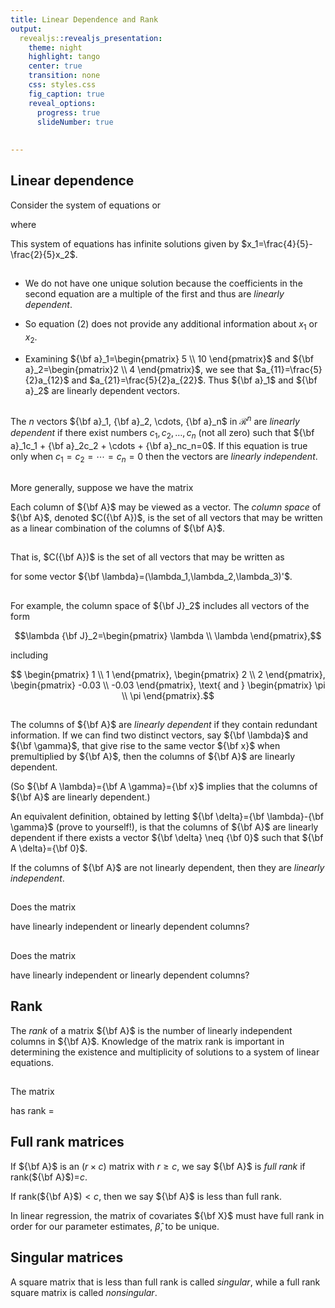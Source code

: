 ```yaml
---
title: Linear Dependence and Rank
output: 
  revealjs::revealjs_presentation:
    theme: night
    highlight: tango
    center: true
    transition: none
    css: styles.css
    fig_caption: true
    reveal_options:
      progress: true
      slideNumber: true
      
  
---
```


## Linear dependence

Consider the system of equations
\begin{eqnarray}
5x_1+2x_2&=&2\\
10x_1+4x_2&=&4,
\end{eqnarray}
or
\begin{eqnarray*}
{\bf a}_1x_1+{\bf a}_2x_2={\bf b},
\end{eqnarray*}

where

\begin{eqnarray*}
{\bf a}_1=\begin{pmatrix} 5 \\ 10 \end{pmatrix}, {\bf a}_2=\begin{pmatrix}2 \\ 4 \end{pmatrix}, \text{ and } {\bf b}=\begin{pmatrix} 2 \\ 4 \end{pmatrix}.
\end{eqnarray*}

This system of equations has infinite solutions given by $x_1=\frac{4}{5}-\frac{2}{5}x_2$.

##

  - We do not have one unique solution because the coefficients in the second equation are a multiple of the first and thus are *linearly dependent*.

  - So equation (2) does not provide any additional information about $x_1$ or $x_2$.

  - Examining ${\bf a}_1=\begin{pmatrix} 5 \\ 10 \end{pmatrix}$ and ${\bf a}_2=\begin{pmatrix}2 \\ 4 \end{pmatrix}$, we see that $a_{11}=\frac{5}{2}a_{12}$ and $a_{21}=\frac{5}{2}a_{22}$.  Thus ${\bf a}_1$ and ${\bf a}_2$ are linearly dependent vectors.

##

The $n$ vectors ${\bf a}_1, {\bf a}_2, \cdots, {\bf a}_n$ in $\mathcal{R}^n$ are *linearly dependent* if there exist numbers $c_1, c_2, \ldots, c_n$ (not all zero) such that ${\bf a}_1c_1 + {\bf a}_2c_2 + \cdots + {\bf a}_nc_n=0$.  If this equation is true only when $c_1=c_2=\cdots=c_n=0$ then the vectors are *linearly independent*.

##

More generally, suppose we have the matrix

\begin{equation*}
{\bf A}=
\begin{bmatrix}
2 & 2 & 4 \\
1 & 0 & 2 \\
0 & 8 & 0 \\
3 & 1 & 6 
\end{bmatrix}.
\end{equation*}

Each column of ${\bf A}$ may be viewed as a vector.  The *column space* of ${\bf A}$, denoted $C({\bf A})$, is the set of all vectors that may be written as a linear combination of the columns of ${\bf A}$. 

##

That is, $C({\bf A})$ is the set of all vectors that may be written as

\begin{equation*}
\lambda_1 \begin{bmatrix}
2 \\ 1 \\ 0 \\ 3
\end{bmatrix} + \lambda_2 \begin{bmatrix}
2 \\ 0 \\ 8 \\ 1
\end{bmatrix} + \lambda_3 \begin{bmatrix}
4 \\ 2 \\ 0 \\ 6
\end{bmatrix} = {\bf A} \begin{bmatrix}
\lambda_1 \\ \lambda_2 \\ \lambda_3
\end{bmatrix}={\bf A} {\bf \lambda},
\end{equation*}

for some vector ${\bf \lambda}=(\lambda_1,\lambda_2,\lambda_3)'$.

##

For example, the column space of ${\bf J}_2$ includes all vectors of the form

$$\lambda {\bf J}_2=\begin{pmatrix} \lambda \\ \lambda \end{pmatrix},$$ 

including 

$$ \begin{pmatrix} 1 \\ 1 \end{pmatrix}, \begin{pmatrix} 2 \\ 2 \end{pmatrix}, \begin{pmatrix} -0.03 \\  -0.03 \end{pmatrix}, \text{ and } \begin{pmatrix} \pi \\ \pi \end{pmatrix}.$$  

## 

The columns of ${\bf A}$ are *linearly dependent* if they contain redundant information.  If we can find two distinct vectors, say ${\bf \lambda}$ and ${\bf \gamma}$, that give rise to the same vector ${\bf x}$ when premultiplied by ${\bf A}$, then the columns of ${\bf A}$ are linearly dependent. 

(So ${\bf A \lambda}={\bf A \gamma}={\bf x}$ implies that the columns of ${\bf A}$ are linearly dependent.)

 An equivalent definition, obtained by letting ${\bf \delta}={\bf \lambda}-{\bf \gamma}$ (prove to yourself!), is that the columns of ${\bf A}$ are linearly dependent if there exists a vector ${\bf \delta} \neq {\bf 0}$ such that ${\bf A \delta}={\bf 0}$.

If the columns of ${\bf A}$ are not linearly dependent, then they are *linearly independent*.

##

Does the matrix 

\begin{equation*}
{\bf A}=
\begin{bmatrix}
2 & 2 & 4 \\
1 & 0 & 2 \\
0 & 8 & 0 \\
3 & 1 & 6 
\end{bmatrix}
\end{equation*}

have linearly independent or linearly dependent columns?

##

Does the matrix

\begin{equation*}
{\bf B}=
\begin{bmatrix}
2 & 2 & 4 \\
1 & 0 & 2 \\
0 & 8 & 0 \\
4 & 1 & 6 
\end{bmatrix}
\end{equation*}

have linearly independent or linearly dependent columns?


## Rank

The *rank* of a matrix ${\bf A}$ is the number of linearly independent columns in ${\bf A}$.  Knowledge of the matrix rank is important in determining the existence and multiplicity of solutions to a system of linear equations.

##

The matrix

\begin{equation*}
{\bf A}=
\begin{bmatrix}
2 & 2 & 4 \\
1 & 0 & 2 \\
0 & 8 & 0 \\
3 & 1 & 6 
\end{bmatrix}
\end{equation*}

has rank = \hspace{2in} 

## Full rank matrices

If ${\bf A}$ is an $(r \times c)$ matrix with $r \geq c$, we say ${\bf A}$ is *full rank* if rank(${\bf A}$)=$c$.  

If rank(${\bf A}$)$<c$, then we say ${\bf A}$ is less than full rank.  

In linear regression, the matrix of covariates ${\bf X}$ must have full rank in order for our parameter estimates, $\widehat{\beta}$, to be unique.

## Singular matrices

A square matrix that is less than full rank is called *singular*, while a full rank square matrix is called *nonsingular*.


